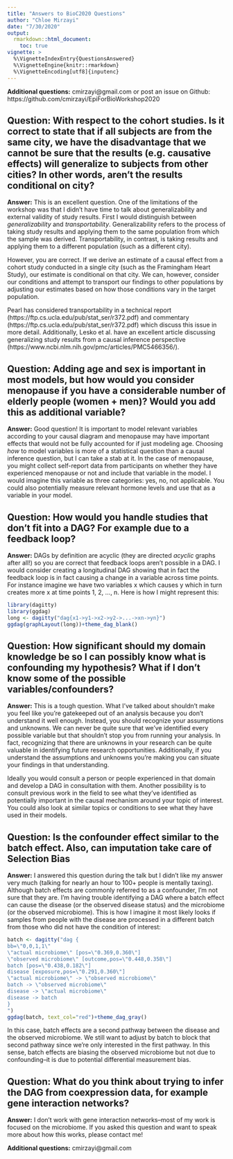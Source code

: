 ```yaml
---
title: "Answers to BioC2020 Questions"
author: "Chloe Mirzayi"
date: "7/30/2020"
output: 
  rmarkdown::html_document:
    toc: true
vignette: >
  %\VignetteIndexEntry{QuestionsAnswered}
  %\VignetteEngine{knitr::rmarkdown}
  %\VignetteEncoding[utf8]{inputenc}
---
```


**Additional questions:** cmirzayi@gmail.com or post an issue on Github: https://github.com/cmirzayi/EpiForBioWorkshop2020

## **Question:** With respect to the cohort studies. Is it correct to state that if all subjects are from the same city, we have the disadvantage that we cannot be sure that the results (e.g. causative effects) will generalize to subjects from other cities? In other words, aren't the results conditional on city?

**Answer:** This is an excellent question. One of the limitations of the workshop was that I didn't have time to talk about generalizability and external validity of study results. First I would distinguish between *generalizability* and *transportability*. Generalizability refers to the process of taking study results and applying them to the same population from which the sample was derived. Transportability, in contrast, is taking results and applying them to a different population (such as a different city).

However, you are correct. If we derive an estimate of a causal effect from a cohort study conducted in a single city (such as the Framingham Heart Study), our estimate is conditional on that city. We can, however, consider our conditions and attempt to transport our findings to other populations by adjusting our estimates based on how those conditions vary in the target population.

Pearl has considered transportability in a technical report (https://ftp.cs.ucla.edu/pub/stat_ser/r372.pdf) and commentary (https://ftp.cs.ucla.edu/pub/stat_ser/r372.pdf) which discuss this issue in more detail. Additionally, Lesko et al. have an excellent article discussing generalizing study results from a causal inference perspective (https://www.ncbi.nlm.nih.gov/pmc/articles/PMC5466356/).

## **Question:** Adding age and sex is important in most models, but how would you consider menopause if you have a considerable number of elderly people (women + men)? Would you add this as additional variable?

**Answer:** Good question! It is important to model relevant variables according to your causal diagram and menopause may have important effects that would not be fully accounted for if just modeling age. Choosing *how* to model variables is more of a statistical question than a causal inference question, but I can take a stab at it. In the case of menopause, you might collect self-report data from participants on whether they have experienced menopause or not and include that variable in the model. I would imagine this variable as three categories: yes, no, not applicable. You could also potentially measure relevant hormone levels and use that as a variable in your model.

## **Question:** How would you handle studies that don't fit into a DAG? For example due to a feedback loop?

**Answer:** DAGs by definition are acyclic (they are directed *acyclic* graphs after all!) so you are correct that feedback loops aren't possible in a DAG. I would consider creating a longitudinal DAG showing that in fact the feedback loop is in fact causing a change in a variable across time points. For instance imagine we have two variables x which causes y which in turn creates more x at time points 1, 2, ..., n. Here is how I might represent this:

```r
library(dagitty)
library(ggdag)
long <- dagitty("dag{x1->y1->x2->y2->...->xn->yn}")
ggdag(graphLayout(long))+theme_dag_blank()
```

## **Question:** How significant should my domain knowledge be so I can possibly know what is confounding my hypothesis? What if I don't know some of the possible variables/confounders?

**Answer:** This is a tough question. What I've talked about shouldn't make you feel like you're gatekeeped out of an analysis because you don't understand it well enough. Instead, you should recognize your assumptions and unknowns. We can never be quite sure that we've identified every possible variable but that shouldn't stop you from running your analysis. In fact, recognizing that there are unknowns in your research can be quite valuable in identifying future research opportunities. Additionally, if you understand the assumptions and unknowns you're making you can situate your findings in that understanding.

Ideally you would consult a person or people experienced in that domain and develop a DAG in consultation with them. Another possibility is to consult previous work in the field to see what they've identified as potentially important in the causal mechanism around your topic of interest. You could also look at similar topics or conditions to see what they have used in their models.

## **Question:** Is the confounder effect similar to the batch effect. Also, can imputation take care of Selection Bias

**Answer:** I answered this question during the talk but I didn't like my answer very much (talking for nearly an hour to 100+ people is mentally taxing). Although batch effects are commonly referred to as a confounder, I'm not sure that they are. I'm having trouble identifying a DAG where a batch effect can cause the disease (or the observed disease status) and the microbiome (or the observed microbiome). This is how I imagine it most likely looks if samples from people with the disease are processed in a different batch from those who did not have the condition of interest:

```r
batch <- dagitty("dag {
bb=\"0,0,1,1\"
\"actual microbiome\" [pos=\"0.369,0.360\"]
\"observed microbiome\" [outcome,pos=\"0.448,0.358\"]
batch [pos=\"0.438,0.182\"]
disease [exposure,pos=\"0.291,0.360\"]
\"actual microbiome\" -> \"observed microbiome\"
batch -> \"observed microbiome\"
disease -> \"actual microbiome\"
disease -> batch
}
")
ggdag(batch, text_col="red")+theme_dag_gray()
```

In this case, batch effects are a second pathway between the disease and the observed microbiome. We still want to adjust by batch to block that second pathway since we're only interested in the first pathway. In this sense, batch effects are biasing the observed microbiome but not due to confounding--it is due to potential differential measurement bias.

## **Question:** What do you think about trying to infer the DAG from coexpression data, for example gene interaction networks?

**Answer:** I don't work with gene interaction networks--most of my work is focused on the microbiome. If you asked this question and want to speak more about how this works, please contact me!

**Additional questions:** cmirzayi@gmail.com